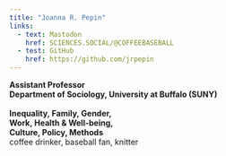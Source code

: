 ```yaml
---
title: "Joanna R. Pepin"
links: 
  - text: Mastodon
    href: SCIENCES.SOCIAL/@COFFEEBASEBALL
  - test: GitHub
    href: https://github.com/jrpepin
---
```


**Assistant Professor**\
**Department of Sociology, University at Buffalo (SUNY)** \
\
**Inequality, Family, Gender,\
Work, ​Health & Well-being,\
​Culture, Policy, Methods**\
coffee drinker, baseball fan, knitter
